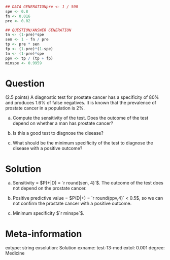 ```r
## DATA GENERATIONpre <- 1 / 500
spe <- 0.8
fn <- 0.016
pre <- 0.02

## QUESTION/ANSWER GENERATION
tn <- (1-pre)*spe
sen <- 1 - fn / pre
tp <- pre * sen
fp <- (1-pre)*(1-spe)
tn <- (1-pre)*spe
ppv <- tp / (tp + fp)
minspe <- 0.9959
```

Question
========
(2.5 points) A diagnostic test for prostate cancer has a specificity of 80% and produces 1.6% of false negatives.
It is known that the prevalence of prostate cancer in a population is 2%.

a. Compute the sensitivity of the test. Does the outcome of the test depend on whether a man has prostate cancer?

a. Is this a good test to diagnose the disease?

a. What should be the minimum specificity of the test to diagnose the disease with a positive outcome?

Solution
========

a. Sensitivity = $P(+|D) = `r round(sen, 4)`$. The outcome of the test does not depend on the prostate cancer.

a. Positive predictive value = $P(D|+) = `r round(ppv,4)` < 0.5$, so we can not confirm the prostate cancer with a positive outcome.

a. Minimum specificity $`r minspe`$.

Meta-information 
================
extype: string
exsolution: Solution
exname: test-13-med
extol: 0.001
degree: Medicine
 
  
